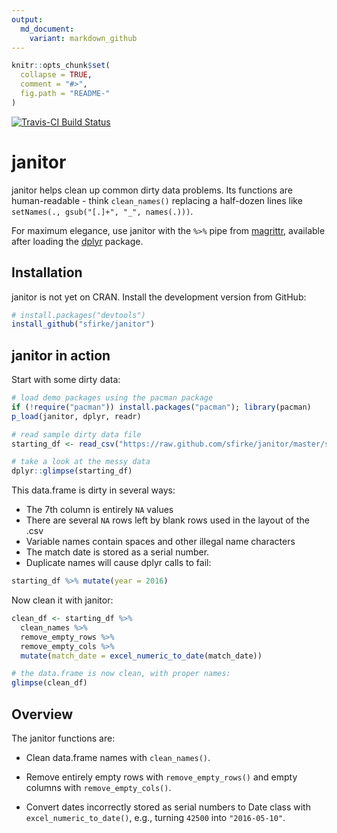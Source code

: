 ```yaml
---
output:
  md_document:
    variant: markdown_github
---
```


<!-- README.md is generated from README.Rmd. Please edit that file -->

```r
knitr::opts_chunk$set(
  collapse = TRUE, 
  comment = "#>",
  fig.path = "README-"  
)
```
[![Travis-CI Build Status](https://travis-ci.org/sfirke/janitor.svg?branch=master)](https://travis-ci.org/sfirke/janitor)

# janitor

janitor helps clean up common dirty data problems.  Its functions are human-readable - think `clean_names()` replacing a half-dozen lines like `setNames(., gsub("[.]+", "_", names(.)))`.

For maximum elegance, use janitor with the `%>%` pipe from [magrittr](https://github.com/smbache/magrittr), available after loading the [dplyr](https://github.com/hadley/dplyr) package.


## Installation

janitor is not yet on CRAN.  Install the development version from GitHub:

```r
# install.packages("devtools")
install_github("sfirke/janitor")
```

## janitor in action

Start with some dirty data:

```r
# load demo packages using the pacman package
if (!require("pacman")) install.packages("pacman"); library(pacman)
p_load(janitor, dplyr, readr)

# read sample dirty data file
starting_df <- read_csv("https://raw.github.com/sfirke/janitor/master/sample/dirty.csv")

# take a look at the messy data
dplyr::glimpse(starting_df)

```

This data.frame is dirty in several ways:

* The 7th column is entirely `NA` values
* There are several `NA` rows left by blank rows used in the layout of the .csv
* Variable names contain spaces and other illegal name characters
* The match date is stored as a serial number.
* Duplicate names will cause dplyr calls to fail:
```r
starting_df %>% mutate(year = 2016)
```


Now clean it with janitor:

```r
clean_df <- starting_df %>%
  clean_names %>%
  remove_empty_rows %>%
  remove_empty_cols %>%
  mutate(match_date = excel_numeric_to_date(match_date))

# the data.frame is now clean, with proper names:
glimpse(clean_df)

```

## Overview

The janitor functions are:

* Clean data.frame names with `clean_names()`.

* Remove entirely empty rows with `remove_empty_rows()` and empty columns with `remove_empty_cols()`.

* Convert dates incorrectly stored as serial numbers to Date class with `excel_numeric_to_date()`, e.g., turning `42500` into `"2016-05-10"`.
